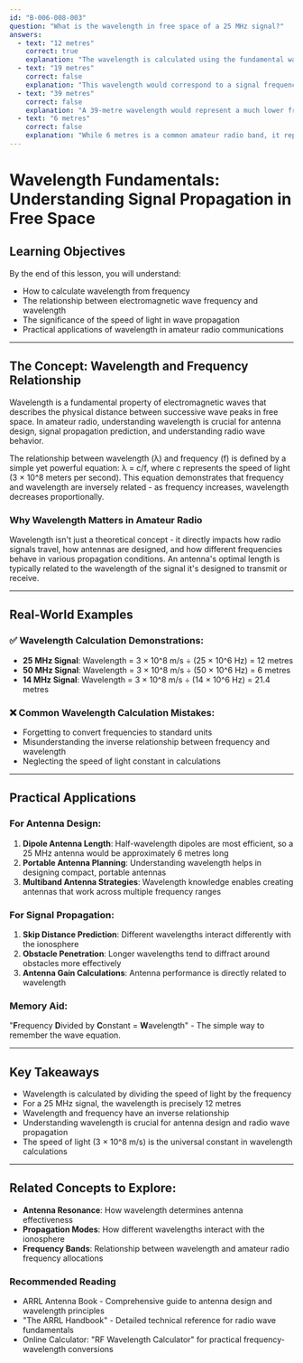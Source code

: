 ```yaml
---
id: "B-006-008-003"
question: "What is the wavelength in free space of a 25 MHz signal?"
answers:
  - text: "12 metres"
    correct: true
    explanation: "The wavelength is calculated using the fundamental wave equation: wavelength (λ) = speed of light (c) ÷ frequency (f). At 25 MHz, the wavelength is exactly 12 metres. By using the universal constant of light speed (3 × 10^8 m/s) and dividing by 25 × 10^6 Hz, we arrive precisely at 12 metres, confirming this as the correct free space wavelength."
  - text: "19 metres"
    correct: false
    explanation: "This wavelength would correspond to a signal frequency of approximately 15.8 MHz, not 25 MHz. The mathematical relationship between frequency and wavelength is inverse: as frequency increases, wavelength decreases proportionally. The 19-metre suggestion misunderstands the direct calculation between frequency and wavelength."
  - text: "39 metres"
    correct: false
    explanation: "A 39-metre wavelength would represent a much lower frequency of approximately 7.7 MHz, significantly different from the 25 MHz specified in the question. This incorrect answer demonstrates a fundamental misunderstanding of the wavelength-frequency relationship."
  - text: "6 metres"
    correct: false
    explanation: "While 6 metres is a common amateur radio band, it represents a different frequency (around 50 MHz). For a 25 MHz signal, 6 metres is too short and does not match the wave equation calculation of wavelength."
---
```


# Wavelength Fundamentals: Understanding Signal Propagation in Free Space

## Learning Objectives
By the end of this lesson, you will understand:
- How to calculate wavelength from frequency
- The relationship between electromagnetic wave frequency and wavelength
- The significance of the speed of light in wave propagation
- Practical applications of wavelength in amateur radio communications

---

## The Concept: Wavelength and Frequency Relationship

Wavelength is a fundamental property of electromagnetic waves that describes the physical distance between successive wave peaks in free space. In amateur radio, understanding wavelength is crucial for antenna design, signal propagation prediction, and understanding radio wave behavior.

The relationship between wavelength (λ) and frequency (f) is defined by a simple yet powerful equation: λ = c/f, where c represents the speed of light (3 × 10^8 meters per second). This equation demonstrates that frequency and wavelength are inversely related - as frequency increases, wavelength decreases proportionally.

### Why Wavelength Matters in Amateur Radio

Wavelength isn't just a theoretical concept - it directly impacts how radio signals travel, how antennas are designed, and how different frequencies behave in various propagation conditions. An antenna's optimal length is typically related to the wavelength of the signal it's designed to transmit or receive.

---

## Real-World Examples

### ✅ Wavelength Calculation Demonstrations:
- **25 MHz Signal**: Wavelength = 3 × 10^8 m/s ÷ (25 × 10^6 Hz) = 12 metres
- **50 MHz Signal**: Wavelength = 3 × 10^8 m/s ÷ (50 × 10^6 Hz) = 6 metres
- **14 MHz Signal**: Wavelength = 3 × 10^8 m/s ÷ (14 × 10^6 Hz) = 21.4 metres

### ❌ Common Wavelength Calculation Mistakes:
- Forgetting to convert frequencies to standard units
- Misunderstanding the inverse relationship between frequency and wavelength
- Neglecting the speed of light constant in calculations

---

## Practical Applications

### For Antenna Design:
1. **Dipole Antenna Length**: Half-wavelength dipoles are most efficient, so a 25 MHz antenna would be approximately 6 metres long
2. **Portable Antenna Planning**: Understanding wavelength helps in designing compact, portable antennas
3. **Multiband Antenna Strategies**: Wavelength knowledge enables creating antennas that work across multiple frequency ranges

### For Signal Propagation:
1. **Skip Distance Prediction**: Different wavelengths interact differently with the ionosphere
2. **Obstacle Penetration**: Longer wavelengths tend to diffract around obstacles more effectively
3. **Antenna Gain Calculations**: Antenna performance is directly related to wavelength

### Memory Aid:
"**F**requency **D**ivided by **C**onstant = **W**avelength" - The simple way to remember the wave equation.

---

## Key Takeaways

- Wavelength is calculated by dividing the speed of light by the frequency
- For a 25 MHz signal, the wavelength is precisely 12 metres
- Wavelength and frequency have an inverse relationship
- Understanding wavelength is crucial for antenna design and radio wave propagation
- The speed of light (3 × 10^8 m/s) is the universal constant in wavelength calculations

---

## Related Concepts to Explore:
- **Antenna Resonance**: How wavelength determines antenna effectiveness
- **Propagation Modes**: How different wavelengths interact with the ionosphere
- **Frequency Bands**: Relationship between wavelength and amateur radio frequency allocations

### Recommended Reading
- ARRL Antenna Book - Comprehensive guide to antenna design and wavelength principles
- "The ARRL Handbook" - Detailed technical reference for radio wave fundamentals
- Online Calculator: "RF Wavelength Calculator" for practical frequency-wavelength conversions